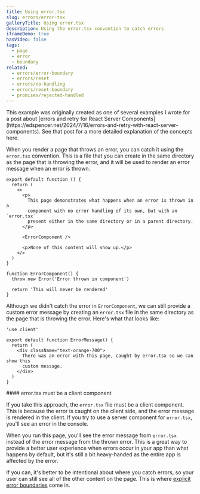 ```yaml
---
title: Using error.tsx
slug: errors/error-tsx
galleryTitle: Using error.tsx
description: Using the error.tsx convention to catch errors
iframeDemo: true
hasVideo: false
tags:
  - page
  - error
  - boundary
related:
  - errors/error-boundary
  - errors/reset
  - errors/no-handling
  - errors/reset-boundary
  - promises/rejected-handled
---
```


<Callout type="note">
  This example was originally created as one of several examples I wrote for a
  post about [errors and retry for React Server
  Components](https://edspencer.net/2024/7/16/errors-and-retry-with-react-server-components).
  See that post for a more detailed explanation of the concepts here.
</Callout>

When you render a page that throws an error, you can catch it using the `error.tsx` convention. This is a file that you can create in the same directory as the page that is throwing the error, and it will be used to render an error message when an error is thrown.

```page.tsx
export default function () {
  return (
    <>
      <p>
        This page demonstrates what happens when an error is thrown in a
        component with no error handling of its own, but with an `error.tsx`
        present either in the same directory or in a parent directory.
      </p>

      <ErrorComponent />

      <p>None of this content will show up.</p>
    </>
  )
}

function ErrorComponent() {
  throw new Error('Error thrown in component')

  return 'This will never be rendered'
}
```

Although we didn't catch the error in `ErrorComponent`, we can still provide a custom error message by creating an `error.tsx` file in the same directory as the page that is throwing the error. Here's what that looks like:

```error.tsx
'use client'

export default function ErrorMessage() {
  return (
    <div className="text-orange-700">
      There was an error with this page, caught by error.tsx so we can show this
      custom message.
    </div>
  )
}
```

<Callout type="warning">
#### error.tsx must be a client component

If you take this approach, the `error.tsx` file must be a client component. This is because the error is caught on the client side, and the error message is rendered in the client. If you try to use a server component for `error.tsx`, you'll see an error in the console.

</Callout>

When you run this page, you'll see the error message from `error.tsx` instead of the error message from the thrown error. This is a great way to provide a better user experience when errors occur in your app than what happens by default, but it's still a bit heavy-handed as the entire app is affected by the error.

If you can, it's better to be intentional about where you catch errors, so your user can still see all of the other content on the page. This is where [explicit error boundaries](/errors/error-boundary) come in.

